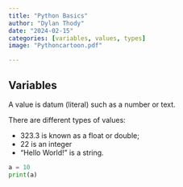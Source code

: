 ```yaml
---
title: "Python Basics"
author: "Dylan Thody"
date: "2024-02-15"
categories: [variables, values, types]
image: "Pythoncartoon.pdf"

---
```


## Variables

A value is datum (literal) such as a number or text.

There are different types of values:

* 323.3 is known as a float or double;
* 22 is an integer
* "Hello World!" is a string.

```python
a = 10
print(a)
```
